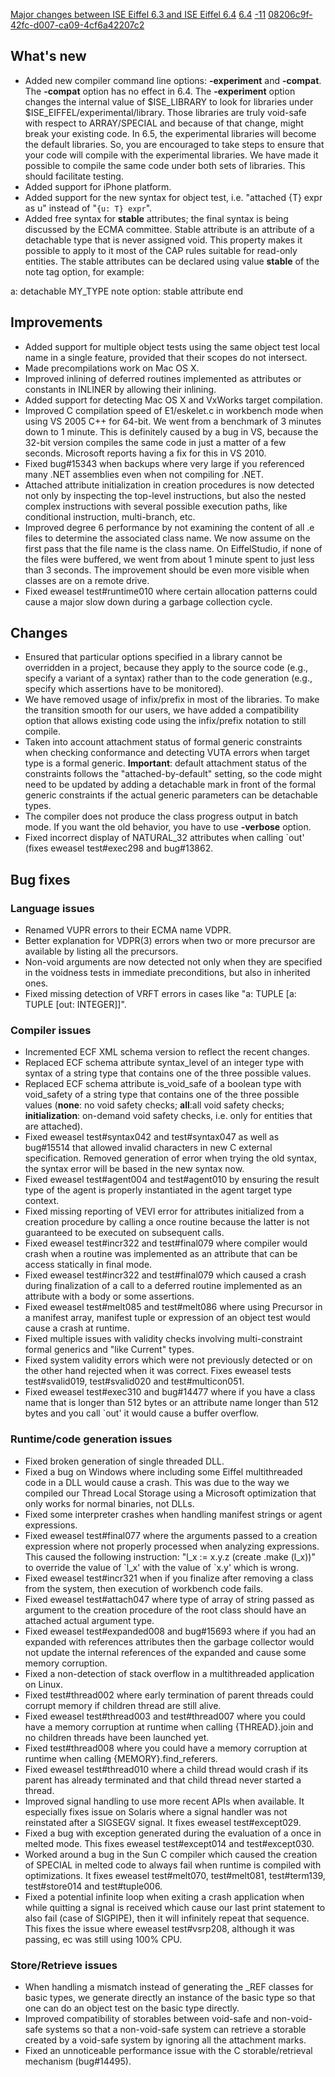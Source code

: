[[Property:title|Major changes between ISE Eiffel 6.3 and ISE Eiffel 6.4]]
[[Property:link_title|6.4]]
[[Property:weight|-11]]
[[Property:uuid|08206c9f-42fc-d007-ca09-4cf6a42207c2]]
==What's new==
{{seealso|[[Differences between standard ECMA-367 and Eiffel Software implementation|Differences between standard ECMA-367 and Eiffel Software implementation]] }}
* Added new compiler command line options: '''-experiment''' and '''-compat'''. The '''-compat''' option has no effect in 6.4. The '''-experiment''' option changes the internal value of $ISE_LIBRARY to look for libraries under $ISE_EIFFEL/experimental/library. Those libraries are truly void-safe with respect to ARRAY/SPECIAL and because of that change, might break your existing code. In 6.5, the experimental libraries will become the default libraries. So, you are encouraged to take steps to ensure that your code will compile with the experimental libraries. We have made it possible to compile the same code under both sets of libraries. This should facilitate testing.
* Added support for iPhone platform.
* Added support for the new syntax for object test, i.e. "<eiffel>attached {T} expr as u</eiffel>" instead of "<code>{u: T} expr</code>".
* Added free syntax for '''stable''' attributes; the final syntax is being discussed by the ECMA committee. Stable attribute is an attribute of a detachable type that is never assigned void. This property makes it possible to apply to it most of the CAP rules suitable for read-only entities. The stable attributes can be declared using value '''stable''' of the <eiffel>note</eiffel> tag option, for example:<eiffel>
a: detachable MY_TYPE note option: stable attribute end
</eiffel>


==Improvements==
* Added support for multiple object tests using the same object test local name in a single feature, provided that their scopes do not intersect. 
* Made precompilations work on Mac OS X. 
* Improved inlining of deferred routines implemented as attributes or constants in INLINER by allowing their inlining.
* Added support for detecting Mac OS X and VxWorks target compilation. 
* Improved C compilation speed of E1/eskelet.c in workbench mode when using VS 2005 C++ for 64-bit. We went from a benchmark of 3 minutes down to 1 minute. This is definitely caused by a bug in VS, because the 32-bit version compiles the same code in just a matter of a few seconds. Microsoft reports having a fix for this in VS 2010.
* Fixed bug#15343 when backups where very large if you referenced many .NET assemblies even when not compiling for .NET. 
* Attached attribute initialization in creation procedures is now detected not only by inspecting the top-level instructions, but also the nested complex instructions with several possible execution paths, like conditional instruction, multi-branch, etc.
* Improved degree 6 performance by not examining the content of all .e files to determine the associated class name. We now assume on the first pass that the file name is the class name. On EiffelStudio, if none of the files were buffered, we went from about 1 minute spent to just less than 3 seconds. The improvement should be even more visible when classes are on a remote drive.
* Fixed eweasel test#runtime010 where certain allocation patterns could cause a major slow down during a garbage collection cycle.

==Changes==
* Ensured that particular options specified in a library cannot be overridden in a project, because they apply to the source code (e.g., specify a variant of a syntax) rather than to the code generation (e.g., specify which assertions have to be monitored). 
* We have removed usage of infix/prefix in most of the libraries. To make the transition smooth for our users, we have added a compatibility option that allows existing code using the infix/prefix notation to still compile.
* Taken into account attachment status of formal generic constraints when checking conformance and detecting VUTA errors when target type is a formal generic. '''Important''': default attachment status of the constraints follows the "attached-by-default" setting, so the code might need to be updated by adding a detachable mark in front of the formal generic constraints if the actual generic parameters can be detachable types. 
* The compiler does not produce the class progress output in batch mode. If you want the old behavior, you have to use '''-verbose''' option. 
* Fixed incorrect display of NATURAL_32 attributes when calling `out' (fixes eweasel test#exec298 and bug#13862. 

==Bug fixes==

===Language issues===
* Renamed VUPR errors to their ECMA name VDPR. 
* Better explanation for VDPR(3) errors when two or more precursor are available by listing all the precursors.
* Non-void arguments are now detected not only when they are specified in the voidness tests in immediate preconditions, but also in inherited ones. 
* Fixed missing detection of VRFT errors in cases like "a: TUPLE [a: TUPLE [out: INTEGER]]".

===Compiler issues===
* Incremented ECF XML schema version to reflect the recent changes.
* Replaced ECF schema attribute syntax_level of an integer type with syntax of a string type that contains one of the three possible values.
* Replaced ECF schema attribute is_void_safe of a boolean type with void_safety of a string type that contains one of the three possible values ('''none''': no void safety checks; '''all''':all void safety checks; '''initialization''': on-demand void safety checks, i.e. only for entities that are attached).
* Fixed eweasel test#syntax042 and test#syntax047 as well as bug#15514 that allowed invalid characters in new C external specification. Removed generation of error when trying the old syntax, the syntax error will be based in the new syntax now.
* Fixed eweasel test#agent004 and test#agent010 by ensuring the result type of the agent is properly instantiated in the agent target type context.
* Fixed missing reporting of VEVI error for attributes initialized from a creation procedure by calling a once routine because the latter is not guaranteed to be executed on subsequent calls. 
* Fixed eweasel test#incr322 and test#final079 where compiler would crash when a routine was implemented as an attribute that can be access statically in final mode. 
* Fixed eweasel test#incr322 and test#final079 which caused a crash during finalization of a call to a deferred routine implemented as an attribute with a body or some assertions. 
* Fixed eweasel test#melt085 and test#melt086 where using Precursor in a manifest array, manifest tuple or expression of an object test would cause a crash at runtime. 
* Fixed multiple issues with validity checks involving multi-constraint formal generics and "like Current" types.
* Fixed system validity errors which were not previously detected or on the other hand rejected when it was correct. Fixes eweasel tests test#svalid019, test#svalid020 and test#multicon051. 
* Fixed eweasel test#exec310 and bug#14477 where if you have a class name that is longer than 512 bytes or an attribute name longer than 512 bytes and you call `out' it would cause a buffer overflow.

===Runtime/code generation issues===
* Fixed broken generation of single threaded DLL. 
* Fixed a bug on Windows where including some Eiffel multithreaded code in a DLL would cause a crash. This was due to the way we compiled our Thread Local Storage using a Microsoft optimization that only works for normal binaries, not DLLs. 
* Fixed some interpreter crashes when handling manifest strings or agent expressions.
* Fixed eweasel test#final077 where the arguments passed to a creation expression where not properly processed when analyzing expressions. This caused the following instruction: "l_x := x.y.z (create .make (l_x))" to override the value of `l_x' with the value of `x.y' which is wrong. 
* Fixed eweasel test#incr321 when if you finalize after removing a class from the system, then execution of workbench code fails. 
* Fixed eweasel test#attach047 where type of array of string passed as argument to the creation procedure of the root class should have an attached actual argument type. 
* Fixed eweasel test#expanded008 and bug#15693 where if you had an expanded with references attributes then the garbage collector would not update the internal references of the expanded and cause some memory corruption. 
* Fixed a non-detection of stack overflow in a multithreaded application on Linux. 
* Fixed test#thread002 where early termination of parent threads could corrupt memory if children thread are still alive. 
* Fixed eweasel test#thread003 and test#thread007 where you could have a memory corruption at runtime when calling {THREAD}.join and no children threads have been launched yet.
* Fixed test#thread008 where you could have a memory corruption at runtime when calling {MEMORY}.find_referers.
* Fixed eweasel test#thread010 where a child thread would crash if its parent has already terminated and that child thread never started a thread. 
* Improved signal handling to use more recent APIs when available. It especially fixes issue on Solaris where a signal handler was not reinstated after a SIGSEGV signal. It fixes eweasel test#except029.
* Fixed a bug with exception generated during the evaluation of a once in melted mode. This fixes eweasel test#except014 and test#except030.
* Worked around a bug in the Sun C compiler which caused the creation of SPECIAL in melted code to always fail when runtime is compiled with optimizations. It fixes eweasel test#melt070, test#melt081, test#term139, test#store014 and test#tuple006.
* Fixed a potential infinite loop when exiting a crash application when while quitting a signal is received which cause our last print statement to also fail (case of SIGPIPE), then it will infinitely repeat that sequence. This fixes the issue where eweasel test#vsrp208, although it was passing, ec was still using 100% CPU. 

===Store/Retrieve issues===
* When handling a mismatch instead of generating the _REF classes for basic types, we generate directly an instance of the basic type so that one can do an object test on the basic type directly.
* Improved compatibility of storables between void-safe and non-void-safe systems so that a non-void-safe system can retrieve a storable created by a void-safe system by ignoring all the attachment marks. 
* Fixed an unnoticeable performance issue with the C storable/retrieval mechanism (bug#14495).


